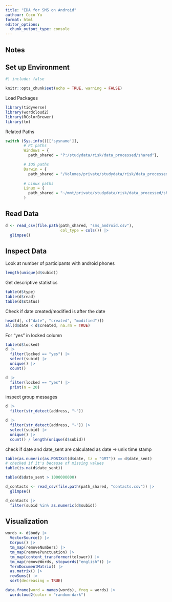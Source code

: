 ```yaml
---
title: "EDA for SMS on Android"
authour: Coco Yu
format: html
editor_options: 
  chunk_output_type: console
---
```


## Notes

## Set up Environment

```r
#| include: false

knitr::opts_chunk$set(echo = TRUE, warning = FALSE)
```

Load Packages

```r
library(tidyverse)
library(wordcloud2)
library(RColorBrewer)
library(tm)
```

Related Paths

```r
switch (Sys.info()[['sysname']],
        # PC paths
        Windows = {
          path_shared = "P:/studydata/risk/data_processed/shared"},

        # IOS paths
        Darwin = {
          path_shared = "/Volumes/private/studydata/risk/data_processed/shared"},
        
        # Linux paths
        Linux = {
          path_shared = "~/mnt/private/studydata/risk/data_processed/shared"}
        )
```


## Read Data

```r
d <- read_csv(file.path(path_shared, "sms_android.csv"),
                        col_type = cols()) |> 
  glimpse()
```

## Inspect Data

Look at number of participants with android phones

```r
length(unique(d$subid))
```

Get descriptive statistics

```r
table(d$type)
table(d$read)
table(d$status)
```

Check if date created/modified is after the date

```r
head(d[, c("date", "created", "modified")])
all(d$date < d$created, na.rm = TRUE)
```

For "yes" in locked column

```r
table(d$locked)
d |> 
  filter(locked == "yes") |>
  select(subid) |>
  unique() |>
  count()

d |> 
  filter(locked == "yes") |>
  print(n = 20)
```

inspect group messages

```r
d |> 
  filter(str_detect(address, "~"))

d |> 
  filter(str_detect(address, "~")) |>
  select(subid) |>
  unique() |>
  count() / length(unique(d$subid))
```

check if date and date_sent are calculated as date -\> unix time stamp

```r

table(as.numeric(as.POSIXct(d$date, tz = "GMT")) == d$date_sent)
# checked if it's because of missing values
table(is.na(d$date_sent))

table(d$date_sent > 1000000000)
```

```r
d_contacts <- read_csv(file.path(path_shared, "contacts.csv")) |> 
  glimpse()

d_contacts |>
  filter(subid %in% as.numeric(d$subid))
```

## Visualization

```r
words <- d$body |>
  VectorSource() |>
  Corpus() |>
  tm_map(removeNumbers) |>
  tm_map(removePunctuation) |>
  tm_map(content_transformer(tolower)) |>
  tm_map(removeWords, stopwords("english")) |>
  TermDocumentMatrix() |>
  as.matrix() |>
  rowSums() |>
  sort(decreasing = TRUE)

data.frame(word = names(words), freq = words) |>
  wordcloud2(color = "random-dark")
```

